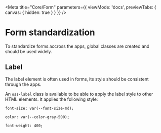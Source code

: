 
<Meta
  title="Core/Form"
  parameters={{
    viewMode: 'docs',
    previewTabs: { canvas: { hidden: true } }
  }}
/>

# Form standardization

To standardize forms accross the apps, global classes are created and should be used widely.

## Label

The label element is often used in forms, its style should be consistent through the apps.

An `oss-label` class is available to be able to apply the label style to other HTML elements. It applies the following style:

`font-size: var(--font-size-md);`

`color: var(--color-gray-500);`

`font-weight: 400;`
